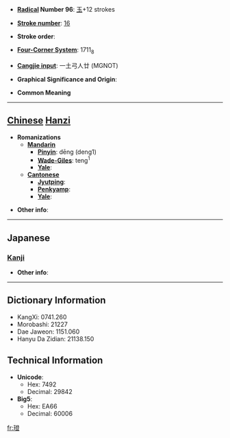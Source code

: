 * '''[[Wiktionary:Chinese radical index| Radical]] Number 96''': [[Wiktionary:Chinese radical index 玉|玉]]+12 strokes

* '''[[Wiktionary:Chinese total strokes index|Stroke number]]''': [[Wiktionary:Chinese total strokes index 16|16]]

* '''Stroke order''': 

* '''[[Wiktionary:Chinese four corner index|Four-Corner System]]''': 1711<sub>8</sub>

* '''[[Wiktionary:Chinese Cangjie index|Cangjie input]]''': 一土弓人廿 (MGNOT)

* '''Graphical Significance and Origin''': 

* '''Common Meaning'''

----

== [[Chinese]] [[Hanzi]] ==

* '''Romanizations'''
** '''[[Mandarin]]'''
*** '''[[Pinyin]]''': dēng (deng1)
*** '''[[Wade-Giles]]''': teng<sup>1</sup>
*** '''[[Yale]]''': 
** '''[[Cantonese]]'''
*** '''[[Jyutping]]''':
*** '''[[Penkyamp]]''': 
*** '''[[Yale]]''': 

* '''Other info''': 

----

==Japanese==
===[[Kanji]]===
{{kanji|on readings=[[とう]] (tō)|kun readings=[[いし]] (ishi)}}

* '''Other info''':  

----

== Dictionary Information ==

* KangXi: 0741.260
* Morobashi: 21227
* Dae Jaweon: 1151.060
* Hanyu Da Zidian: 21138.150

== Technical Information ==

* '''Unicode''':
** Hex: 7492
** Decimal: 29842
* '''Big5''':
** Hex: EA66
** Decimal: 60006

[[fr:璒]]